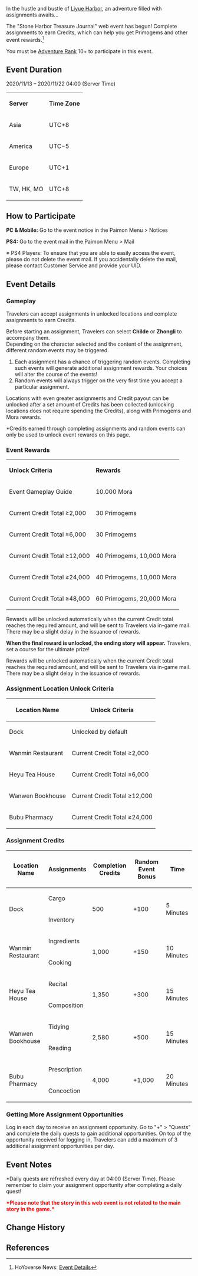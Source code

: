 {{EventTabs}}
{{Event
|name              = Stone Harbor Treasure Journal
|image             = Stone Harbor Treasure Journal Event.png
|type              = Web
|time_known        = yes
|time_start        = 2020-11-13 04:00:00
|time_end          = 2020-11-22 03:59:59
|link              = https://genshin.hoyoverse.com/en/news/detail/6682
|character         = Chef Mao;Paimon;Tartaglia;Traveler;Zhongli
}}

In the hustle and bustle of [[Liyue Harbor]], an adventure filled with assignments awaits...

The "Stone Harbor Treasure Journal" web event has begun! Complete assignments to earn Credits, which can help you get Primogems and other event rewards.<ref>HoYoverse News: [https://genshin.hoyoverse.com/en/news/detail/6682 Event Details]</ref>

You must be [[Adventure Rank]] 10+ to participate in this event.

==Event Duration==
2020/11/13 – 2020/11/22 04:00 (Server Time)
{| class="article-table"
|'''Server'''
|'''Time Zone'''
|-
|Asia
|UTC+8
|-
|America
|UTC−5
|-
|Europe
|UTC+1
|-
|TW, HK, MO
|UTC+8
|}

==How to Participate==
'''PC & Mobile:''' Go to the event notice in the Paimon Menu > Notices

'''PS4:''' Go to the event mail in the Paimon Menu > Mail

※ PS4 Players: To ensure that you are able to easily access the event, please do not delete the event mail. If you accidentally delete the mail, please contact Customer Service and provide your UID.

==Event Details==
===Gameplay===
Travelers can accept assignments in unlocked locations and complete assignments to earn Credits.

Before starting an assignment, Travelers can select '''Childe''' or '''Zhongli''' to accompany them.<br />
Depending on the character selected and the content of the assignment, different random events may be triggered.

#Each assignment has a chance of triggering random events. Completing such events will generate additional assignment rewards. Your choices will alter the course of the events!
#Random events will always trigger on the very first time you accept a particular assignment.

Locations with even greater assignments and Credit payout can be unlocked after a set amount of Credits has been collected (unlocking locations does not require spending the Credits), along with Primogems and Mora rewards.

<nowiki>*</nowiki>Credits earned through completing assignments and random events can only be used to unlock event rewards on this page.

===Event Rewards===
{| class="article-table"
|'''Unlock Criteria'''
|'''Rewards'''
|-
|Event Gameplay Guide
|10.000 Mora
|-
|Current Credit Total ≥2,000
|30 Primogems
|-
|Current Credit Total ≥6,000
|30 Primogems
|-
|Current Credit Total ≥12,000
|40 Primogems, 10,000 Mora
|-
|Current Credit Total ≥24,000
|40 Primogems, 10,000 Mora
|-
|Current Credit Total ≥48,000
|60 Primogems, 20,000 Mora
|}
Rewards will be unlocked automatically when the current Credit total reaches the required amount, and will be sent to Travelers via in-game mail. There may be a slight delay in the issuance of rewards.

'''When the final reward is unlocked, the ending story will appear.''' Travelers, set a course for the ultimate prize!

Rewards will be unlocked automatically when the current Credit total reaches the required amount, and will be sent to Travelers via in-game mail. There may be a slight delay in the issuance of rewards.

===Assignment Location Unlock Criteria===
{| class="article-table"
!Location Name
!Unlock Criteria
|-
|Dock
|Unlocked by default
|-
|Wanmin Restaurant
|Current Credit Total ≥2,000
|-
|Heyu Tea House
|Current Credit Total ≥6,000
|-
|Wanwen Bookhouse
|Current Credit Total ≥12,000
|-
|Bubu Pharmacy
|Current Credit Total ≥24,000
|}

===Assignment Credits===
{| class="article-table"
!Location Name
!Assignments
!Completion Credits
!Random Event Bonus
!Time
|-
|rowspan="2" |Dock
|Cargo
|rowspan="2" |500
|rowspan="2" |+100
|rowspan="2" |5 Minutes
|-
|Inventory
|-
|rowspan="2" |Wanmin Restaurant
|Ingredients
|rowspan="2" |1,000
|rowspan="2" |+150
|rowspan="2" |10 Minutes
|-
|Cooking
|-
|rowspan="2" |Heyu Tea House
|Recital
|rowspan="2" |1,350
|rowspan="2" |+300
|rowspan="2" |15 Minutes
|-
|Composition
|-
|rowspan="2" |Wanwen Bookhouse
|Tidying
|rowspan="2" |2,580
|rowspan="2" |+500
|rowspan="2" |15 Minutes
|-
|Reading
|-
|rowspan="2" |Bubu Pharmacy
|Prescription
|rowspan="2" |4,000
|rowspan="2" |+1,000
|rowspan="2" |20 Minutes
|-
|Concoction
|}

===Getting More Assignment Opportunities===
Log in each day to receive an assignment opportunity. Go to "+" > "Quests" and complete the daily quests to gain additional opportunities. On top of the opportunity received for logging in, Travelers can add a maximum of 3 additional assignment opportunities per day.

==Event Notes==
<nowiki>*</nowiki>Daily quests are refreshed every day at 04:00 (Server Time). Please remember to claim your assignment opportunity after completing a daily quest!

'''<span style="color:red;">*Please note that the story in this web event is not related to the main story in the game.*</span>'''

==Change History==
{{Change History|1.1}}

==References==
{{Reflist}}